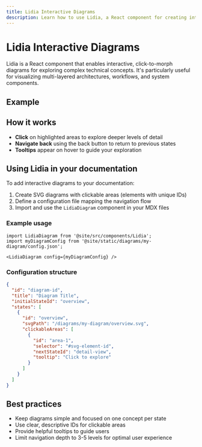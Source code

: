 ```yaml
---
title: Lidia Interactive Diagrams
description: Learn how to use Lidia, a React component for creating interactive, click-to-morph diagrams in your Arbitrum documentation
---
```



# Lidia Interactive Diagrams

Lidia is a React component that enables interactive, click-to-morph diagrams for exploring complex technical concepts. It's particularly useful for visualizing multi-layered architectures, workflows, and system components.

## Example

<LidiaDiagram config={exampleConfig} />

## How it works

- **Click** on highlighted areas to explore deeper levels of detail
- **Navigate back** using the back button to return to previous states
- **Tooltips** appear on hover to guide your exploration

## Using Lidia in your documentation

To add interactive diagrams to your documentation:

1. Create SVG diagrams with clickable areas (elements with unique IDs)
2. Define a configuration file mapping the navigation flow
3. Import and use the `LidiaDiagram` component in your MDX files

### Example usage

```mdx
import LidiaDiagram from '@site/src/components/Lidia';
import myDiagramConfig from '@site/static/diagrams/my-diagram/config.json';

<LidiaDiagram config={myDiagramConfig} />
```

### Configuration structure

```json
{
  "id": "diagram-id",
  "title": "Diagram Title",
  "initialStateId": "overview",
  "states": [
    {
      "id": "overview",
      "svgPath": "/diagrams/my-diagram/overview.svg",
      "clickableAreas": [
        {
          "id": "area-1",
          "selector": "#svg-element-id",
          "nextStateId": "detail-view",
          "tooltip": "Click to explore"
        }
      ]
    }
  ]
}
```

## Best practices

- Keep diagrams simple and focused on one concept per state
- Use clear, descriptive IDs for clickable areas
- Provide helpful tooltips to guide users
- Limit navigation depth to 3-5 levels for optimal user experience
